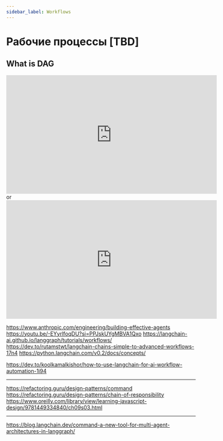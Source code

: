 ```yaml
---
sidebar_label: Workflows
---
```


# Рабочие процессы [TBD]

## What is DAG

<iframe width="560" height="315" src="https://www.youtube.com/embed/1Yh5S-S6wsI?si=In2W4txN8bPkCrsy" title="YouTube video player" frameborder="0" allow="accelerometer; autoplay; clipboard-write; encrypted-media; gyroscope; picture-in-picture; web-share" referrerpolicy="strict-origin-when-cross-origin" allowfullscreen></iframe>
or 
<iframe width="560" height="315" src="https://www.youtube.com/embed/IltIGJOHYgo?si=8ix-lpFUKrIn5fXt" title="YouTube video player" frameborder="0" allow="accelerometer; autoplay; clipboard-write; encrypted-media; gyroscope; picture-in-picture; web-share" referrerpolicy="strict-origin-when-cross-origin" allowfullscreen></iframe>

https://www.anthropic.com/engineering/building-effective-agents
https://youtu.be/-EYyrlfoqDU?si=PPJskUYgMBVA1Qxo
https://langchain-ai.github.io/langgraph/tutorials/workflows/
https://dev.to/rutamstwt/langchain-chains-simple-to-advanced-workflows-17n4
https://python.langchain.com/v0.2/docs/concepts/

https://dev.to/koolkamalkishor/how-to-use-langchain-for-ai-workflow-automation-1i94

---

https://refactoring.guru/design-patterns/command
https://refactoring.guru/design-patterns/chain-of-responsibility
https://www.oreilly.com/library/view/learning-javascript-design/9781449334840/ch09s03.html

---

https://blog.langchain.dev/command-a-new-tool-for-multi-agent-architectures-in-langgraph/